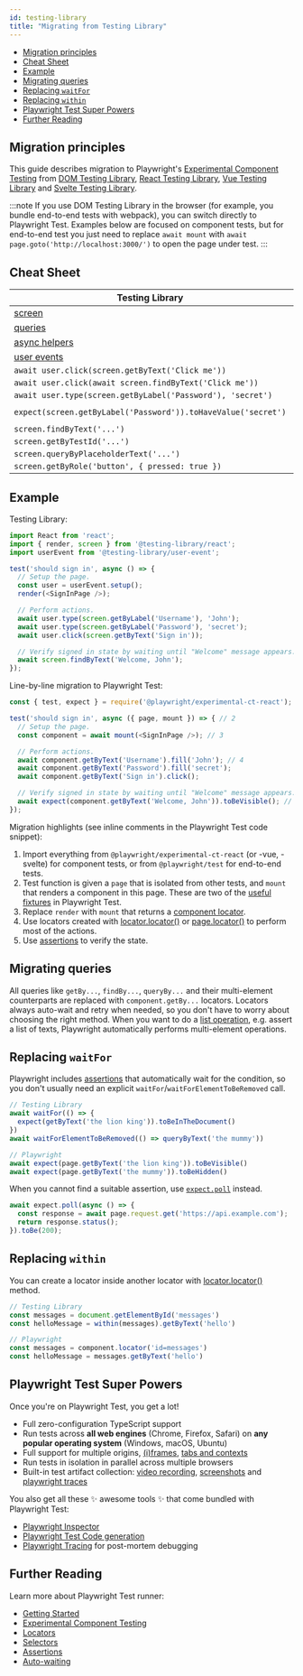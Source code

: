 ```yaml
---
id: testing-library
title: "Migrating from Testing Library"
---
```


- [Migration principles](#migration-principles)
- [Cheat Sheet](#cheat-sheet)
- [Example](#example)
- [Migrating queries](#migrating-queries)
- [Replacing `waitFor`](#replacing-waitfor)
- [Replacing `within`](#replacing-within)
- [Playwright Test Super Powers](#playwright-test-super-powers)
- [Further Reading](#further-reading)

## Migration principles

This guide describes migration to Playwright's [Experimental Component Testing](./test-components) from [DOM Testing Library](https://testing-library.com/docs/dom-testing-library/intro/), [React Testing Library](https://testing-library.com/docs/react-testing-library/intro/), [Vue Testing Library](https://testing-library.com/docs/vue-testing-library/intro) and [Svelte Testing Library](https://testing-library.com/docs/svelte-testing-library/intro).

:::note
If you use DOM Testing Library in the browser (for example, you bundle end-to-end tests with webpack), you can switch directly to Playwright Test. Examples below are focused on component tests, but for end-to-end test you just need to replace `await mount` with `await page.goto('http://localhost:3000/')` to open the page under test.
:::

## Cheat Sheet

| Testing Library                                         | Playwright                                    |
|---------------------------------------------------------|-----------------------------------------------|
| [screen](https://testing-library.com/docs/queries/about#screen) | [page](./api/class-page) and [component](./api/class-locator) |
| [queries](https://testing-library.com/docs/queries/about) | [locators](./locators) |
| [async helpers](https://testing-library.com/docs/dom-testing-library/api-async) | [assertions](./test-assertions) |
| [user events](https://testing-library.com/docs/user-event/intro) | [actions](./api/class-locator) |
| `await user.click(screen.getByText('Click me'))`        | `await component.getByText('Click me').click()` |
| `await user.click(await screen.findByText('Click me'))` | `await component.getByText('Click me').click()` |
| `await user.type(screen.getByLabel('Password'), 'secret')` | `await component.getByLabel('Password').fill('secret')` |
| `expect(screen.getByLabel('Password')).toHaveValue('secret')` | `await expect(component.getByLabel('Password')).toHaveValue('secret')` |
| `screen.findByText('...')`                              | `component.getByText('...')`                      |
| `screen.getByTestId('...')`                             | `component.getByTestId('...')`                    |
| `screen.queryByPlaceholderText('...')`                  | `component.getByPlaceholder('...')`            |
| `screen.getByRole('button', { pressed: true })`         | `component.getByRole('button', { pressed: true })`|

## Example

Testing Library:

```js
import React from 'react';
import { render, screen } from '@testing-library/react';
import userEvent from '@testing-library/user-event';

test('should sign in', async () => {
  // Setup the page.
  const user = userEvent.setup();
  render(<SignInPage />);

  // Perform actions.
  await user.type(screen.getByLabel('Username'), 'John');
  await user.type(screen.getByLabel('Password'), 'secret');
  await user.click(screen.getByText('Sign in'));

  // Verify signed in state by waiting until "Welcome" message appears.
  await screen.findByText('Welcome, John');
});
```

Line-by-line migration to Playwright Test:

```js
const { test, expect } = require('@playwright/experimental-ct-react'); // 1

test('should sign in', async ({ page, mount }) => { // 2
  // Setup the page.
  const component = await mount(<SignInPage />); // 3

  // Perform actions.
  await component.getByText('Username').fill('John'); // 4
  await component.getByText('Password').fill('secret');
  await component.getByText('Sign in').click();

  // Verify signed in state by waiting until "Welcome" message appears.
  await expect(component.getByText('Welcome, John')).toBeVisible(); // 5
});
```

Migration highlights (see inline comments in the Playwright Test code snippet):
1. Import everything from `@playwright/experimental-ct-react` (or -vue, -svelte) for component tests, or from `@playwright/test` for end-to-end tests.
1. Test function is given a `page` that is isolated from other tests, and `mount` that renders a component in this page. These are two of the [useful fixtures](./api/class-fixtures) in Playwright Test.
1. Replace `render` with `mount` that returns a [component locator](./locators).
1. Use locators created with [locator.locator()](/api/class-locator.mdx#locator-locator) or [page.locator()](/api/class-page.mdx#page-locator) to perform most of the actions.
1. Use [assertions](./test-assertions) to verify the state.

## Migrating queries

All queries like `getBy...`, `findBy...`, `queryBy...` and their multi-element counterparts are replaced with `component.getBy...` locators. Locators always auto-wait and retry when needed, so you don't have to worry about choosing the right method. When you want to do a [list operation](./locators#lists), e.g. assert a list of texts, Playwright automatically performs multi-element operations.

## Replacing `waitFor`

Playwright includes [assertions](./test-assertions) that automatically wait for the condition, so you don't usually need an explicit `waitFor`/`waitForElementToBeRemoved` call.

```js
// Testing Library
await waitFor(() => {
  expect(getByText('the lion king')).toBeInTheDocument()
})
await waitForElementToBeRemoved(() => queryByText('the mummy'))

// Playwright
await expect(page.getByText('the lion king')).toBeVisible()
await expect(page.getByText('the mummy')).toBeHidden()
```

When you cannot find a suitable assertion, use [`expect.poll`](./test-assertions#polling) instead.

```js
await expect.poll(async () => {
  const response = await page.request.get('https://api.example.com');
  return response.status();
}).toBe(200);
```

## Replacing `within`

You can create a locator inside another locator with [locator.locator()](/api/class-locator.mdx#locator-locator) method.

```js
// Testing Library
const messages = document.getElementById('messages')
const helloMessage = within(messages).getByText('hello')

// Playwright
const messages = component.locator('id=messages')
const helloMessage = messages.getByText('hello')
```

## Playwright Test Super Powers

Once you're on Playwright Test, you get a lot!
- Full zero-configuration TypeScript support
- Run tests across **all web engines** (Chrome, Firefox, Safari) on **any popular operating system** (Windows, macOS, Ubuntu)
- Full support for multiple origins, [(i)frames](./api/class-frame), [tabs and contexts](./pages)
- Run tests in isolation in parallel across multiple browsers
- Built-in test artifact collection: [video recording](./test-configuration#record-video), [screenshots](./test-configuration#automatic-screenshots) and [playwright traces](./test-configuration#record-test-trace)

You also get all these ✨ awesome tools ✨ that come bundled with Playwright Test:
- [Playwright Inspector](./debug.mdx)
- [Playwright Test Code generation](./auth#code-generation)
- [Playwright Tracing](./trace-viewer) for post-mortem debugging

## Further Reading

Learn more about Playwright Test runner:
- [Getting Started](./intro)
- [Experimental Component Testing](./test-components)
- [Locators](./api/class-locator)
- [Selectors](./selectors)
- [Assertions](./test-assertions)
- [Auto-waiting](./actionability)


[Accessibility]: /api/class-accessibility.mdx "Accessibility"
[Android]: /api/class-android.mdx "Android"
[AndroidDevice]: /api/class-androiddevice.mdx "AndroidDevice"
[AndroidInput]: /api/class-androidinput.mdx "AndroidInput"
[AndroidSocket]: /api/class-androidsocket.mdx "AndroidSocket"
[AndroidWebView]: /api/class-androidwebview.mdx "AndroidWebView"
[APIRequest]: /api/class-apirequest.mdx "APIRequest"
[APIRequestContext]: /api/class-apirequestcontext.mdx "APIRequestContext"
[APIResponse]: /api/class-apiresponse.mdx "APIResponse"
[APIResponseAssertions]: /test-assertions.mdx "APIResponseAssertions"
[Browser]: /api/class-browser.mdx "Browser"
[BrowserContext]: /api/class-browsercontext.mdx "BrowserContext"
[BrowserServer]: /api/class-browserserver.mdx "BrowserServer"
[BrowserType]: /api/class-browsertype.mdx "BrowserType"
[CDPSession]: /api/class-cdpsession.mdx "CDPSession"
[ConsoleMessage]: /api/class-consolemessage.mdx "ConsoleMessage"
[Coverage]: /api/class-coverage.mdx "Coverage"
[Dialog]: /api/class-dialog.mdx "Dialog"
[Download]: /api/class-download.mdx "Download"
[Electron]: /api/class-electron.mdx "Electron"
[ElectronApplication]: /api/class-electronapplication.mdx "ElectronApplication"
[ElementHandle]: /api/class-elementhandle.mdx "ElementHandle"
[FileChooser]: /api/class-filechooser.mdx "FileChooser"
[Frame]: /api/class-frame.mdx "Frame"
[FrameLocator]: /api/class-framelocator.mdx "FrameLocator"
[JSHandle]: /api/class-jshandle.mdx "JSHandle"
[Keyboard]: /api/class-keyboard.mdx "Keyboard"
[Locator]: /api/class-locator.mdx "Locator"
[LocatorAssertions]: /test-assertions.mdx "LocatorAssertions"
[Logger]: /api/class-logger.mdx "Logger"
[Mouse]: /api/class-mouse.mdx "Mouse"
[Page]: /api/class-page.mdx "Page"
[PageAssertions]: /test-assertions.mdx "PageAssertions"
[Playwright]: /api/class-playwright.mdx "Playwright"
[PlaywrightAssertions]: /test-assertions.mdx "PlaywrightAssertions"
[Request]: /api/class-request.mdx "Request"
[Response]: /api/class-response.mdx "Response"
[Route]: /api/class-route.mdx "Route"
[ScreenshotAssertions]: /test-assertions.mdx "ScreenshotAssertions"
[Selectors]: /api/class-selectors.mdx "Selectors"
[TimeoutError]: /api/class-timeouterror.mdx "TimeoutError"
[Touchscreen]: /api/class-touchscreen.mdx "Touchscreen"
[Tracing]: /api/class-tracing.mdx "Tracing"
[Video]: /api/class-video.mdx "Video"
[WebSocket]: /api/class-websocket.mdx "WebSocket"
[Worker]: /api/class-worker.mdx "Worker"
[Fixtures]: /api/class-fixtures.mdx "Fixtures"
[Storage]: /api/class-storage.mdx "Storage"
[Test]: /api/class-test.mdx "Test"
[TestConfig]: /api/class-testconfig.mdx "TestConfig"
[TestError]: /api/class-testerror.mdx "TestError"
[TestInfo]: /api/class-testinfo.mdx "TestInfo"
[TestOptions]: /api/class-testoptions.mdx "TestOptions"
[TestProject]: /api/class-testproject.mdx "TestProject"
[WorkerInfo]: /api/class-workerinfo.mdx "WorkerInfo"
[Location]: /api/class-location.mdx "Location"
[Reporter]: /api/class-reporter.mdx "Reporter"
[Suite]: /api/class-suite.mdx "Suite"
[TestCase]: /api/class-testcase.mdx "TestCase"
[TestResult]: /api/class-testresult.mdx "TestResult"
[TestStep]: /api/class-teststep.mdx "TestStep"
[Element]: https://developer.mozilla.org/en-US/docs/Web/API/element "Element"
[EvaluationArgument]: /evaluating.mdx#evaluation-argument "EvaluationArgument"
[Promise]: https://developer.mozilla.org/en-US/docs/Web/JavaScript/Reference/Global_Objects/Promise "Promise"
[iterator]: https://developer.mozilla.org/en-US/docs/Web/JavaScript/Reference/Iteration_protocols "Iterator"
[origin]: https://developer.mozilla.org/en-US/docs/Glossary/Origin "Origin"
[selector]: https://developer.mozilla.org/en-US/docs/Web/CSS/CSS_Selectors "selector"
[Serializable]: https://developer.mozilla.org/en-US/docs/Web/JavaScript/Reference/Global_Objects/JSON/stringify#Description "Serializable"
[UIEvent.detail]: https://developer.mozilla.org/en-US/docs/Web/API/UIEvent/detail "UIEvent.detail"
[UnixTime]: https://en.wikipedia.org/wiki/Unix_time "Unix Time"
[xpath]: https://developer.mozilla.org/en-US/docs/Web/XPath "xpath"

[Array]: https://developer.mozilla.org/en-US/docs/Web/JavaScript/Reference/Global_Objects/Array "Array"
[boolean]: https://developer.mozilla.org/en-US/docs/Web/JavaScript/Data_structures#Boolean_type "Boolean"
[Buffer]: https://nodejs.org/api/buffer.html#buffer_class_buffer "Buffer"
[ChildProcess]: https://nodejs.org/api/child_process.html "ChildProcess"
[Error]: https://nodejs.org/api/errors.html#errors_class_error "Error"
[EventEmitter]: https://nodejs.org/api/events.html#events_class_eventemitter "EventEmitter"
[function]: https://developer.mozilla.org/en-US/docs/Web/JavaScript/Reference/Global_Objects/Function "Function"
[Map]: https://developer.mozilla.org/en-US/docs/Web/JavaScript/Reference/Global_Objects/Map "Map"
[null]: https://developer.mozilla.org/en-US/docs/Web/JavaScript/Reference/Global_Objects/null "null"
[number]: https://developer.mozilla.org/en-US/docs/Web/JavaScript/Data_structures#Number_type "Number"
[Object]: https://developer.mozilla.org/en-US/docs/Web/JavaScript/Reference/Global_Objects/Object "Object"
[Promise]: https://developer.mozilla.org/en-US/docs/Web/JavaScript/Reference/Global_Objects/Promise "Promise"
[Readable]: https://nodejs.org/api/stream.html#stream_class_stream_readable "Readable"
[RegExp]: https://developer.mozilla.org/en-US/docs/Web/JavaScript/Reference/Global_Objects/RegExp "RegExp"
[string]: https://developer.mozilla.org/en-US/docs/Web/JavaScript/Data_structures#String_type "string"
[void]: https://developer.mozilla.org/en-US/docs/Web/JavaScript/Reference/Global_Objects/undefined "void"
[URL]: https://nodejs.org/api/url.html "URL"

[all available image tags]: https://mcr.microsoft.com/en-us/product/playwright/about "all available image tags"
[Docker Hub]: https://hub.docker.com/_/microsoft-playwright "Docker Hub"
[Dockerfile.focal]: https://github.com/microsoft/playwright/blob/main/utils/docker/Dockerfile.focal "Dockerfile.focal"
